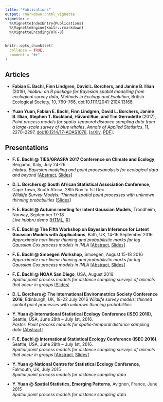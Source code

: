 ```yaml
---
title: "Publications"
output: rmarkdown::html_vignette
vignette: >
  %\VignetteIndexEntry{Publications}
  %\VignetteEngine{knitr::rmarkdown}
  %\VignetteEncoding{UTF-8}
---
```


```r
knitr::opts_chunk$set(
  collapse = TRUE,
  comment = "#>"
)
```
## Articles

- **Fabian E. Bachl, Finn Lindgren, David L. Borchers, and Janine B. Illian** (2019),
             *inlabru: an R package for Bayesian spatial modelling from ecological survey data*,
             _Methods in Ecology and Evolution_, British Ecological Society, 10, 760--766,
             [doi:10.1111/2041-210X.13168](https://doi.org/10.1111/2041-210X.13168).

- **Yuan Yuan, Fabian E. Bachl, Finn Lindgren, David L. Borchers,
  Janine B. Illian, Stephen T. Buckland, Håvard Rue, and Tim Gerrodette** (2017),
             *Point process models for spatio-temporal distance sampling data from a large-scale survey of blue whales*,
             _Annals of Applied Statistics_, 11, 2270--2297,
             [doi:10.1214/17-AOAS1078](https://doi.org/10.1214/17-AOAS1078),
             [[arXiv](https://arxiv.org/abs/1604.06013),
             [PDF](https://arxiv.org/pdf/1604.06013v2.pdf)].


## Presentations
- **F. E. Bachl @ TIES/GRASPA 2017 Conference on Climate and Ecology**, Bergamo, Italy, July 24-26  
*inlabru: Bayesian modeling and point procesanalysis for ecological data and beyond* [[Abstract](https://drive.google.com/file/d/0Bz8ZMX-abusVZlBPazV6VXhsM0E/view?usp=sharing), [Slides](https://drive.google.com/file/d/0Bz8ZMX-abusVMERUUmw2RUFGbHM/view?usp=sharing)]

- **D. L. Borchers @ South African Statistical Association Conference**, Cape Town, South Africa, 28th Nov to 1st Dec  
*Wildlife Survey Models: Thinned spatial point processes with unknown thinning probabilities* [[Slides](https://synergy.st-andrews.ac.uk/essmod/files/2016/11/BORCHERS.pdf)]

- **F. E. Bachl @ Autumn meeting for latent Gaussian Models**, Trondheim, Norway, September 17-18  
*Live inlabru demo* [[HTML](https://www.google.com/url?q=https%3A%2F%2Fdl.dropboxusercontent.com%2Fu%2F74451253%2Finlabru%2Finlabru.html&sa=D&sntz=1&usg=AFQjCNFQct0aNW5V2ps6m7CB2-stTauW-Q), [R](https://www.google.com/url?q=https%3A%2F%2Fdl.dropboxusercontent.com%2Fu%2F74451253%2Finlabru%2Finlabru.R&sa=D&sntz=1&usg=AFQjCNHsbVYuUyaoZHUXVQBDGIMkr83kCA)]

- **F. E. Bachl  @ The Fifth Workshop on Bayesian Inference for Latent Gaussian Models with Applications**, Bath, UK, 14-16 September 2016  
*Approximate non-linear thinning and probabilistic marks for log Gaussian Cox process models in INLA* [[Abstract](https://www.google.com/url?q=https%3A%2F%2Fdl.dropboxusercontent.com%2Fu%2F74451253%2Finlabru%2Fpublications%2Flgm2016_abstract.pdf&sa=D&sntz=1&usg=AFQjCNGhN3iVYqUGR4FwvYPdsT4JAfIl3g), [Slides](https://www.google.com/url?q=https%3A%2F%2Fdl.dropboxusercontent.com%2Fu%2F74451253%2Finlabru%2Fpublications%2Fbachl_lgm2016_talk.pdf&sa=D&sntz=1&usg=AFQjCNHTGeNCpIcZBeTrYm1oJSnoPmOeqg)]

- **F. E. Bachl @ Smoegen Workshop**, Smoegen, August 15-18  2016
*Approximate non-linear thinning and probabilistic marks for log Gaussian Cox process models in INLA* [[Abstract](https://www.google.com/url?q=https%3A%2F%2Fdl.dropboxusercontent.com%2Fu%2F74451253%2Finlabru%2Fpublications%2Fsmoegen2016_abstract.pdf&sa=D&sntz=1&usg=AFQjCNEAYpQ30N-OwrS1xfRKbLizzjZezw), [Slides](https://www.google.com/url?q=https%3A%2F%2Fdl.dropboxusercontent.com%2Fu%2F74451253%2Finlabru%2Fpublications%2Fbachl_smoegen2016_talk.pdf&sa=D&sntz=1&usg=AFQjCNF_G2s4VzBEU5tibofzEflKCGixTQ)]

- **F. E. Bachl @ NOAA San Diego**, USA, August 2016  
*Spatial point process models for distance sampling surveys of animals that occur in groups* [[Slides](https://www.google.com/url?q=https%3A%2F%2Fdl.dropboxusercontent.com%2Fu%2F74451253%2Finlabru%2Fpublications%2Fbachl_noaa2016_talk.pdf&sa=D&sntz=1&usg=AFQjCNHyOVV7fBHF7NqcdqfhSgABbOleiw)]

- **D. L. Borchers @ The International Environmetrics Society Conference 2016**, Edinburgh, UK, 18-22 July 2016
*Wildlife survey models: thinned spatial point processes with unknown thinning probabilities*

- **Y. Yuan @ International Statistical Ecology Conference (ISEC 2016)**, Seattle, USA, June 28th – July 1st, 2016.  
*Poster: Point process models for spatio-temporal distance sampling data* [[Abstract](http://www.google.com/url?q=http%3A%2F%2Fsynergy.st-andrews.ac.uk%2Fessmod%2Ffiles%2F2016%2F11%2FYYisecabstract.pdf&sa=D&sntz=1&usg=AFQjCNFJKY2l0JXueR--7GQ-LK-IzsxIsQ)]

- **F. E. Bachl @ International Statistical Ecology Conference (ISEC 2016)**, Seattle, USA, June 28th – July 1st, 2016.  
*Spatial point process models for distance sampling surveys of animals that occur in groups* [[Abstract](https://www.google.com/url?q=https%3A%2F%2Fdl.dropboxusercontent.com%2Fu%2F74451253%2Finlabru%2Fpublications%2Fisec2016_abstract.pdf&sa=D&sntz=1&usg=AFQjCNHPu0l7SRW7cGE4iMk3GgXILinOCw), [Slides](https://www.google.com/url?q=https%3A%2F%2Fdl.dropboxusercontent.com%2Fu%2F74451253%2Finlabru%2Fpublications%2Fbachl_isec2016_talk.pdf&sa=D&sntz=1&usg=AFQjCNHbFvZBjtMRmzoNzYSQreRzMZrzgg)]

- **Y. Yuan @ National Centre for Statistical Ecology Conference**, Falmouth, UK, July 2015  
*Spatial point process models for distance sampling data*

- **Y. Yuan @ Spatial Statistics, Emerging Patterns**, Avignon, France, June 2015  
*Spatial point process models for distance sampling data*